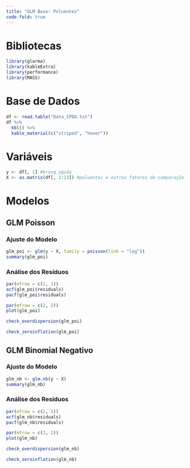 ```yaml
---
title: "GLM Base: Poluentes"
code-fold: true
---
```


# Bibliotecas

```r
library(glarma)
library(kableExtra)
library(performance)
library(MASS)
```

# Base de Dados

```r
df <- read.table("Data_CPDO.txt")
df %>% 
  kbl() %>% 
  kable_material(c("striped", "hover"))
```

# Variáveis

```r
y <- df[, 1] #bronq_aguda
X <- as.matrix(df[, 2:13]) #poluentes e outros fatores de comparação
```

# Modelos

## GLM Poisson

### Ajuste do Modelo

```r
glm_poi <- glm(y ~ X, family = poisson(link = "log"))
summary(glm_poi)
```

### Análise dos Resíduos

```r
par(mfrow = c(2, 1))
acf(glm_poi$residuals)
pacf(glm_poi$residuals)
```

```r
par(mfrow = c(2, 2))
plot(glm_poi)
```

```r
check_overdispersion(glm_poi)
```

```r
check_zeroinflation(glm_poi)
```

## GLM Binomial Negativo

### Ajuste do Modelo

```r
glm_nb <- glm.nb(y ~ X)
summary(glm_nb)
```

### Análise dos Resíduos

```r
par(mfrow = c(2, 1))
acf(glm_nb$residuals)
pacf(glm_nb$residuals)
```

```r
par(mfrow = c(2, 2))
plot(glm_nb)
```

```r
check_overdispersion(glm_nb)
```

```r
check_zeroinflation(glm_nb)
```
